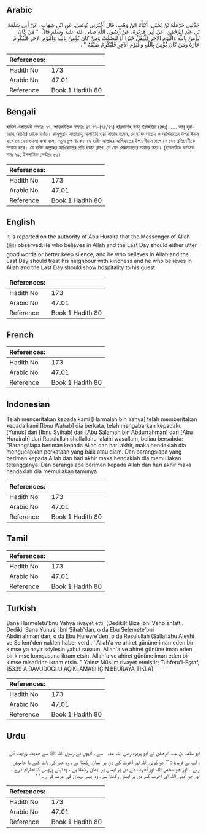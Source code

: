 ## Arabic


<div dir="rtl" lang="ar" style={{fontSize:'larger',backgroundColor:'#f8f9fa',padding:20}}>
حَدَّثَنِي حَرْمَلَةُ بْنُ يَحْيَى، أَنْبَأَنَا ابْنُ وَهْبٍ، قَالَ أَخْبَرَنِي يُونُسُ، عَنِ ابْنِ شِهَابٍ، عَنْ أَبِي سَلَمَةَ بْنِ عَبْدِ الرَّحْمَنِ، عَنْ أَبِي هُرَيْرَةَ، عَنْ رَسُولِ اللَّهِ صلى الله عليه وسلم قَالَ ‏ "‏ مَنْ كَانَ يُؤْمِنُ بِاللَّهِ وَالْيَوْمِ الآخِرِ فَلْيَقُلْ خَيْرًا أَوْ لِيَصْمُتْ وَمَنْ كَانَ يُؤْمِنُ بِاللَّهِ وَالْيَوْمِ الآخِرِ فَلْيُكْرِمْ جَارَهُ وَمَنْ كَانَ يُؤْمِنُ بِاللَّهِ وَالْيَوْمِ الآخِرِ فَلْيُكْرِمْ ضَيْفَهُ ‏"‏ ‏.‏
</div>
<div style={{backgroundColor:'#f8f9fa',padding:20, marginBottom: 10}}><table> <thead> <tr> <th>References:</th> <th></th> </tr> </thead> <tbody><tr><td>Hadith No</td><td>173</td></tr><tr><td>Arabic No</td><td>47.01</td></tr><tr><td>Reference</td><td>Book 1 Hadith 80</td></tr></tbody></table></div>

## Bengali


<div dir="ltr" lang="bn" style={{fontSize:'larger',backgroundColor:'#f8f9fa',padding:20}}>
হাদিস একাডেমি নাম্বারঃ ৭৭, আন্তর্জাতিক নাম্বারঃ ৪৭ ৭৭-(৭৪/৪৭) হারমালাহ ইবনু ইয়াহইয়া (রহঃ) ..... আবূ হুরায়রাহ (রাযিঃ) থেকে বর্ণিত। রাসূলুল্লাহ সাল্লাল্লাহু আলাইহি ওয়া সাল্লাম বলেন, যে ব্যক্তি আল্লাহ ও আখিরাতের উপর ঈমান রাখে সে যেন ভালো কথা বলে, নতুবা চুপ থাকে। যে ব্যক্তি আল্লাহর আখিরাতের উপর ঈমান রাখে সে যেন প্রতিবেশীকে সম্মান করে। যে ব্যক্তি আল্লাহর আখিরাতের প্রতি ঈমান রাখে, সে যেন মেহমানদের সমাদর করে। (ইসলামিক ফাউন্ডেশনঃ ৭৯, ইসলামিক সেন্টারঃ ৮১)
</div>
<div style={{backgroundColor:'#f8f9fa',padding:20, marginBottom: 10}}><table> <thead> <tr> <th>References:</th> <th></th> </tr> </thead> <tbody><tr><td>Hadith No</td><td>173</td></tr><tr><td>Arabic No</td><td>47.01</td></tr><tr><td>Reference</td><td>Book 1 Hadith 80</td></tr></tbody></table></div>

## English


<div dir="ltr" lang="en" style={{fontSize:'larger',backgroundColor:'#f8f9fa',padding:20}}>
It is reported on the authority of Abu Huraira that the Messenger of Allah (ﷺ) observed:He who believes in Allah and the Last Day should either utter good words or better keep silence; and he who believes in Allah and the Last Day should treat his neighbour with kindness and he who believes in Allah and the Last Day should show hospitality to his guest
</div>
<div style={{backgroundColor:'#f8f9fa',padding:20, marginBottom: 10}}><table> <thead> <tr> <th>References:</th> <th></th> </tr> </thead> <tbody><tr><td>Hadith No</td><td>173</td></tr><tr><td>Arabic No</td><td>47.01</td></tr><tr><td>Reference</td><td>Book 1 Hadith 80</td></tr></tbody></table></div>

## French


<div dir="ltr" lang="fr" style={{fontSize:'larger',backgroundColor:'#f8f9fa',padding:20}}>

</div>
<div style={{backgroundColor:'#f8f9fa',padding:20, marginBottom: 10}}><table> <thead> <tr> <th>References:</th> <th></th> </tr> </thead> <tbody><tr><td>Hadith No</td><td>173</td></tr><tr><td>Arabic No</td><td>47.01</td></tr><tr><td>Reference</td><td>Book 1 Hadith 80</td></tr></tbody></table></div>

## Indonesian


<div dir="ltr" lang="id" style={{fontSize:'larger',backgroundColor:'#f8f9fa',padding:20}}>
Telah menceritakan kepada kami [Harmalah bin Yahya] telah memberitakan kepada kami [Ibnu Wahab] dia berkata, telah mengabarkan kepadaku [Yunus] dari [Ibnu Syihab] dari [Abu Salamah bin Abdurrahman] dari [Abu Hurairah] dari Rasulullah shallallahu 'alaihi wasallam, beliau bersabda: "Barangsiapa beriman kepada Allah dan hari akhir, maka hendaklah dia mengucapkan perkataan yang baik atau diam. Dan barangsiapa yang beriman kepada Allah dan hari akhir maka hendaklah dia memuliakan tetangganya. Dan barangsiapa beriman kepada Allah dan hari akhir maka hendaklah dia memuliakan tamunya
</div>
<div style={{backgroundColor:'#f8f9fa',padding:20, marginBottom: 10}}><table> <thead> <tr> <th>References:</th> <th></th> </tr> </thead> <tbody><tr><td>Hadith No</td><td>173</td></tr><tr><td>Arabic No</td><td>47.01</td></tr><tr><td>Reference</td><td>Book 1 Hadith 80</td></tr></tbody></table></div>

## Tamil


<div dir="ltr" lang="ta" style={{fontSize:'larger',backgroundColor:'#f8f9fa',padding:20}}>

</div>
<div style={{backgroundColor:'#f8f9fa',padding:20, marginBottom: 10}}><table> <thead> <tr> <th>References:</th> <th></th> </tr> </thead> <tbody><tr><td>Hadith No</td><td>173</td></tr><tr><td>Arabic No</td><td>47.01</td></tr><tr><td>Reference</td><td>Book 1 Hadith 80</td></tr></tbody></table></div>

## Turkish


<div dir="ltr" lang="tr" style={{fontSize:'larger',backgroundColor:'#f8f9fa',padding:20}}>
Bana Harmeletü'bnü Yahya rivayet etti. (Dediki): Bize İbni Vehb anlattı. Dediki: Bana Yunus, İbni Şihab'dan, o da Ebu Selemete'bni Abdirrahman'dan, o da Ebu Hureyre'den, o da Resulullah (Sallallahu Aleyhi ve Sellem'den naklen haber verdi. ''Allah'a ve ahiret gününe iman eden bir kimse ya hayır söylesin yahut sussun. Allah'a ve ahiret gününe iman eden bir kimse komşusuna ikram etsin. Allah'a ve ahiret gününe iman eden bir kimse misafirine ikram etsin. " Yalnız Müslim rivayet etmiştir; Tuhfetu'l-Eşraf, 15339 A.DAVUDOĞLU AÇIKLAMASI İÇİN bBURAYA TIKLA)
</div>
<div style={{backgroundColor:'#f8f9fa',padding:20, marginBottom: 10}}><table> <thead> <tr> <th>References:</th> <th></th> </tr> </thead> <tbody><tr><td>Hadith No</td><td>173</td></tr><tr><td>Arabic No</td><td>47.01</td></tr><tr><td>Reference</td><td>Book 1 Hadith 80</td></tr></tbody></table></div>

## Urdu


<div dir="rtl" lang="ur" style={{fontSize:'larger',backgroundColor:'#f8f9fa',padding:20}}>
ابو سلمہ بن عبد الرحمٰن نے ابو ہریرہ ‌رضی ‌اللہ ‌عنہ ‌ ‌ سے ، انہوں نے رسول اللہ ﷺ سے حدیث روایت کی ، آپ نے فرمایا : ’’ جو کوئی اللہ اور آخرت کے دن پر ایمان رکھتا ہے ، وہ خیر کی بات کہے یا خاموش رہے ۔ اور جو شخص اللہ اور آخرت کے دن پر ایمان پر ایمان رکھتا ہے ، وہ اپنے پڑوسی کا احترام کرے ۔ اور جو آدمی اللہ اور آخرت کے دن پر ایمان رکھتا ہے ، وہ اپنے مہمان کی عزت کرے ۔ ‘ ‘
</div>
<div style={{backgroundColor:'#f8f9fa',padding:20, marginBottom: 10}}><table> <thead> <tr> <th>References:</th> <th></th> </tr> </thead> <tbody><tr><td>Hadith No</td><td>173</td></tr><tr><td>Arabic No</td><td>47.01</td></tr><tr><td>Reference</td><td>Book 1 Hadith 80</td></tr></tbody></table></div>